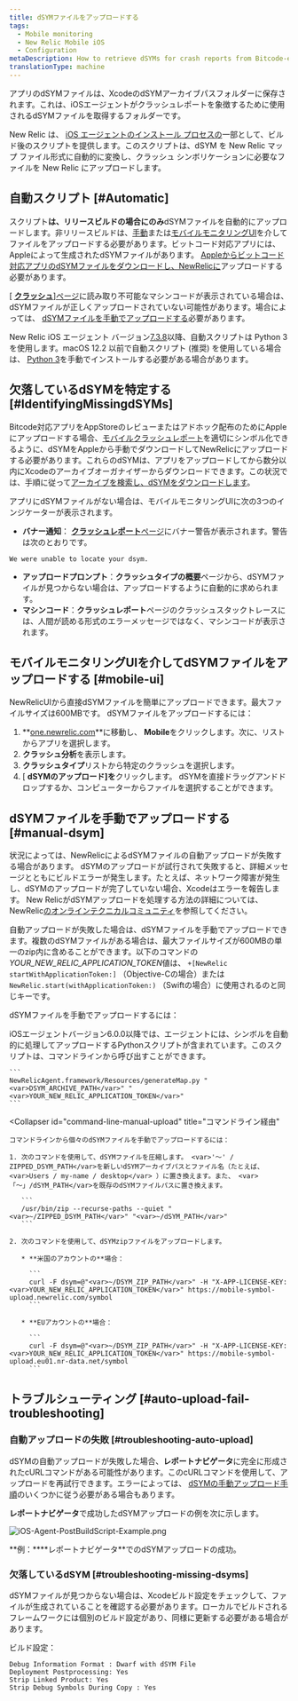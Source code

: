 ```yaml
---
title: dSYMファイルをアップロードする
tags:
  - Mobile monitoring
  - New Relic Mobile iOS
  - Configuration
metaDescription: How to retrieve dSYMs for crash reports from Bitcode-enabled iOS apps monitored with New Relic mobile monitoring.
translationType: machine
---
```



アプリのdSYMファイルは、XcodeのdSYMアーカイブパスフォルダーに保存されます。これは、iOSエージェントがクラッシュレポートを象徴するために使用されるdSYMファイルを取得するフォルダーです。

New Relic は、 [iOS エージェントのインストール プロセスの](/docs/mobile-monitoring/mobile-monitoring-installation/getting-started/ios-installation-configuration)一部として、ビルド後のスクリプトを提供します。このスクリプトは、dSYM を New Relic マップ ファイル形式に自動的に変換し、クラッシュ シンボリケーションに必要なファイルを New Relic にアップロードします。

## 自動スクリプト [#Automatic]

スクリプト**は、リリースビルドの場合にのみ**dSYMファイルを自動的にアップロードします。非リリースビルドは、[手動](#manual-dsym)または[モバイルモニタリングUI](#mobile-ui)を介してファイルをアップロードする必要があります。ビットコード対応アプリには、Appleによって生成されたdSYMファイルがあります。 [Appleからビットコード対応アプリのdSYMファイルをダウンロードし、NewRelicに](/docs/mobile-monitoring/new-relic-mobile-ios/install-configure/retrieve-upload-dsyms-bitcode-enabled-apps)アップロードする必要があります。

\[ [**クラッシュ**\]ページ](/docs/mobile-monitoring/mobile-monitoring-ui/crashes/mobile-apps-crashes-dashboard)に読み取り不可能なマシンコードが表示されている場合は、dSYMファイルが正しくアップロードされていない可能性があります。場合によっては、 [dSYMファイルを手動でアップロードする](#manual-dsym)必要があります。

New Relic iOS エージェント バージョン[7.3.8](https://developer.apple.com/documentation/macos-release-notes/macos-12_3-release-notes)以降、自動スクリプトは Python 3 を使用します。macOS 12.2 以前で自動スクリプト (推奨) を使用している場合は、 [Python 3](https://www.python.org/downloads/mac-osx/)を手動でインストールする必要がある場合があります。

## 欠落しているdSYMを特定する [#IdentifyingMissingdSYMs]

Bitcode対応アプリをAppStoreのレビューまたはアドホック配布のためにAppleにアップロードする場合、[モバイルクラッシュレポート](/docs/mobile-monitoring/new-relic-mobile/getting-started/ios-agent-crash-reporting)を適切にシンボル化できるように、dSYMをAppleから手動でダウンロードしてNewRelicにアップロードする必要があります。これらのdSYMは、アプリをアップロードしてから数分以内にXcodeのアーカイブオーガナイザーからダウンロードできます。この状況では、手順に従って[アーカイブを検索し、dSYMをダウンロードします](#Archive)。

アプリにdSYMファイルがない場合は、モバイルモニタリングUIに次の3つのインジケーターが表示されます。

* **バナー通知**： [**クラッシュレポート**ページ](/docs/mobile-monitoring/mobile-monitoring-ui/crashes/mobile-apps-crash-report-dashboard)にバナー警告が表示されます。警告は次のとおりです。

```
We were unable to locate your dsym.
```

* **アップロードプロンプト**：**クラッシュタイプの概要**ページから、dSYMファイルが見つからない場合は、アップロードするように自動的に求められます。
* **マシンコード**：**クラッシュレポート**ページのクラッシュスタックトレースには、人間が読める形式のエラーメッセージではなく、マシンコードが表示されます。

## モバイルモニタリングUIを介してdSYMファイルをアップロードする [#mobile-ui]

NewRelicUIから直接dSYMファイルを簡単にアップロードできます。最大ファイルサイズは600MBです。 dSYMファイルをアップロードするには：

1. **[one.newrelic.com](https://one.newrelic.com)**に移動し、 **Mobile**をクリックします。次に、リストからアプリを選択します。
2. **クラッシュ分析**を表示します。
3. **クラッシュタイプ**リストから特定のクラッシュを選択します。
4. \[ **dSYMのアップロード]を**クリックします。 dSYMを直接ドラッグアンドドロップするか、コンピューターからファイルを選択することができます。

## dSYMファイルを手動でアップロードする [#manual-dsym]

状況によっては、NewRelicによるdSYMファイルの自動アップロードが失敗する場合があります。 dSYMのアップロードが試行されて失敗すると、詳細メッセージとともにビルドエラーが発生します。たとえば、ネットワーク障害が発生し、dSYMのアップロードが完了していない場合、Xcodeはエラーを報告します。 New RelicがdSYMアップロードを処理する方法の詳細については、NewRelic[のオンラインテクニカルコミュニティ](https://discuss.newrelic.com/t/relic-solution-ios-dsym-upload-deep-dive/42513)を参照してください。

自動アップロードが失敗した場合は、dSYMファイルを手動でアップロードできます。複数のdSYMファイルがある場合は、最大ファイルサイズが600MBの単一のzip内に含めることができます。以下のコマンドの<var>YOUR_NEW_RELIC_APPLICATION_TOKEN</var>値は、 `+[NewRelic startWithApplicationToken:]` （Objective-Cの場合）または`NewRelic.start(withApplicationToken:)` （Swiftの場合）に使用されるのと同じキーです。

dSYMファイルを手動でアップロードするには：

<CollapserGroup>
  <Collapser
    id="python-manual-upload"
    title="Pythonスクリプト経由（エージェントバージョン6.0.0以降）"
  >
    iOSエージェントバージョン6.0.0以降では、エージェントには、シンボルを自動的に処理してアップロードするPythonスクリプトが含まれています。このスクリプトは、コマンドラインから呼び出すことができます。

    ```
    NewRelicAgent.framework/Resources/generateMap.py "<var>DSYM_ARCHIVE_PATH</var>" "<var>YOUR_NEW_RELIC_APPLICATION_TOKEN</var>"
    ```
  </Collapser>

  <Collapser
    id="command-line-manual-upload"
    title="コマンドライン経由"
  >
    コマンドラインから個々のdSYMファイルを手動でアップロードするには：

    1. 次のコマンドを使用して、dSYMファイルを圧縮します。 <var>'〜' / ZIPPED_DSYM_PATH</var>を新しいdSYMアーカイブパスとファイル名（たとえば、 <var>Users / my-name / desktop</var> ）に置き換えます。また、 <var>「〜」/dSYM_PATH</var>を既存のdSYMファイルパスに置き換えます。

       ```
       /usr/bin/zip --recurse-paths --quiet "<var>~/ZIPPED_DSYM_PATH</var>" "<var>~/dSYM_PATH</var>"
       ```

    2. 次のコマンドを使用して、dSYMzipファイルをアップロードします。

       * **米国のアカウントの**場合：

         ```
         curl -F dsym=@"<var>~/DSYM_ZIP_PATH</var>" -H "X-APP-LICENSE-KEY: <var>YOUR_NEW_RELIC_APPLICATION_TOKEN</var>" https://mobile-symbol-upload.newrelic.com/symbol
         ```

       * **EUアカウントの**場合：

         ```
         curl -F dsym=@"<var>~/DSYM_ZIP_PATH</var>" -H "X-APP-LICENSE-KEY: <var>YOUR_NEW_RELIC_APPLICATION_TOKEN</var>" https://mobile-symbol-upload.eu01.nr-data.net/symbol
         ```
  </Collapser>
</CollapserGroup>

## トラブルシューティング [#auto-upload-fail-troubleshooting]

### 自動アップロードの失敗 [#troubleshooting-auto-upload]

dSYMの自動アップロードが失敗した場合、**レポートナビゲータ**に完全に形成されたcURLコマンドがある可能性があります。このcURLコマンドを使用して、アップロードを再試行できます。エラーによっては、 [dSYMの手動アップロード手順](#manual-dsym)のいくつかに従う必要がある場合もあります。

**レポートナビゲータ**で成功したdSYMアップロードの例を次に示します。

<img
  title="iOS-Agent-PostBuildScript-Example.png"
  alt="iOS-Agent-PostBuildScript-Example.png"
  src={screenShot20140923At113035Am0}
/>

<figcaption>
  **例：****レポートナビゲータ**でのdSYMアップロードの成功。
</figcaption>

### 欠落しているdSYM [#troubleshooting-missing-dsyms]

dSYMファイルが見つからない場合は、Xcodeビルド設定をチェックして、ファイルが生成されていることを確認する必要があります。ローカルでビルドされるフレームワークには個別のビルド設定があり、同様に更新する必要がある場合があります。

ビルド設定：

```
Debug Information Format : Dwarf with dSYM File
Deployment Postprocessing: Yes
Strip Linked Product: Yes
Strip Debug Symbols During Copy : Yes
```